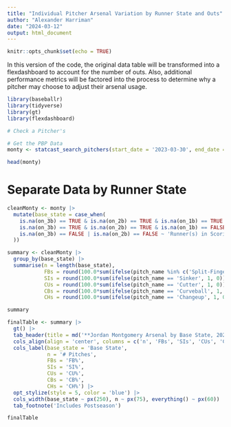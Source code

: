 ---
title: "Individual Pitcher Arsenal Variation by Runner State and Outs"
author: "Alexander Harriman"
date: "2024-03-12"
output: html_document
---

```{r setup, include=FALSE}
knitr::opts_chunk$set(echo = TRUE)
```


In this version of the code, the original data table will be transformed into a flexdashboard to account for the number of outs. Also, additional performance metrics will be factored into the process to determine why a pitcher may choose to adjust their arsenal usage.


```{r, warning = FALSE}
library(baseballr)
library(tidyverse)
library(gt)
library(flexdashboard)
```


```{r}
# Check a Pitcher's 
```


```{r}
# Get the PBP Data
monty <- statcast_search_pitchers(start_date = '2023-03-30', end_date = '2023-11-01', pitcherid = 656756)

head(monty)
```

# Separate Data by Runner State

```{r}
cleanMonty <- monty |>
  mutate(base_state = case_when(
    is.na(on_3b) == TRUE & is.na(on_2b) == TRUE & is.na(on_1b) == TRUE ~ 'Bases Empty',
    is.na(on_3b) == TRUE & is.na(on_2b) == TRUE & is.na(on_1b) == FALSE ~ 'Runner on 1st Only',
    is.na(on_3b) == FALSE | is.na(on_2b) == FALSE ~ 'Runner(s) in Scoring Position'
  ))

summary <- cleanMonty |>
  group_by(base_state) |>
  summarise(n = length(base_state),
            FBs = round(100.0*sum(ifelse(pitch_name %in% c('Split-Finger', '4-Seam Fastball'), 1, 0)) / n, 1),
            SIs = round(100.0*sum(ifelse(pitch_name == 'Sinker', 1, 0)) / n, 1),
            CUs = round(100.0*sum(ifelse(pitch_name == 'Cutter', 1, 0)) / n, 1),
            CBs = round(100.0*sum(ifelse(pitch_name == 'Curveball', 1, 0)) / n, 1),
            CHs = round(100.0*sum(ifelse(pitch_name == 'Changeup', 1, 0)) / n, 1))

summary

```




```{r}
finalTable <- summary |>
  gt() |>
  tab_header(title = md('**Jordan Montgomery Arsenal by Base State, 2023**')) |>
  cols_align(align = 'center', columns = c('n', 'FBs', 'SIs', 'CUs', 'CBs', 'CHs')) |>
  cols_label(base_state = 'Base State', 
             n = '# Pitches', 
             FBs = 'FB%', 
             SIs = 'SI%', 
             CUs = 'CU%',
             CBs = 'CB%',
             CHs = 'CH%') |>
  opt_stylize(style = 5, color = 'blue') |>
  cols_width(base_state ~ px(250), n ~ px(75), everything() ~ px(60)) |>
  tab_footnote('Includes Postseason')

finalTable
```
